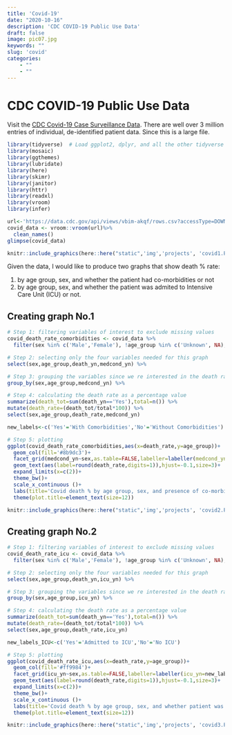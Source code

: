 ```yaml
---
title: 'Covid-19'
date: "2020-10-16"
description: 'CDC COVID-19 Public Use Data'
draft: false
image: pic07.jpg
keywords: ""
slug: 'covid'
categories:
    - ""
    - ""
---
```


# CDC COVID-19 Public Use Data

Visit the [CDC Covid-19 Case Surveillance Data](https://data.cdc.gov/Case-Surveillance/COVID-19-Case-Surveillance-Public-Use-Data/vbim-akqf). There are well over 3 million entries of individual, de-identified patient data. Since this is a large file.

```r
library(tidyverse)  # Load ggplot2, dplyr, and all the other tidyverse packages
library(mosaic)
library(ggthemes)
library(lubridate)
library(here)
library(skimr)
library(janitor)
library(httr)
library(readxl)
library(vroom)
library(infer)
```


```r
url<-'https://data.cdc.gov/api/views/vbim-akqf/rows.csv?accessType=DOWNLOAD'
covid_data <- vroom::vroom(url)%>% 
  clean_names()
glimpse(covid_data)
```

```r
knitr::include_graphics(here::here("static",'img','projects', 'covid1.PNG'), error = FALSE)
```


Given the data, I would like to produce two graphs that show death % rate:

1. by age group, sex, and whether the patient had co-morbidities or not
2. by age group, sex, and whether the patient was admited to Intensive Care Unit (ICU) or not.

## Creating graph No.1

```r
# Step 1: filtering variables of interest to exclude missing values
covid_death_rate_comorbidities <- covid_data %>% 
  filter(sex %in% c('Male','Female'), !age_group %in% c('Unknown', NA), medcond_yn %in% c('Yes','No'),death_yn %in% c('Yes','No')) %>%  

# Step 2: selecting only the four variables needed for this graph 
select(sex,age_group,death_yn,medcond_yn) %>%

# Step 3: grouping the variables since we re interested in the death rate across age group, sex and whether the patient had co-morbities or not
group_by(sex,age_group,medcond_yn) %>% 

# Step 4: calculating the death rate as a percentage value
summarize(death_tot=sum(death_yn=='Yes'),total=n()) %>% 
mutate(death_rate=(death_tot/total*100)) %>%
select(sex,age_group,death_rate,medcond_yn) 

new_labels<-c('Yes'='With Comorbidities','No'='Without Comorbidities')

# Step 5: plotting 
ggplot(covid_death_rate_comorbidities,aes(x=death_rate,y=age_group))+
  geom_col(fill='#8b9dc3')+
  facet_grid(medcond_yn~sex,as.table=FALSE,labeller=labeller(medcond_yn=new_labels))+
  geom_text(aes(label=round(death_rate,digits=1)),hjust=-0.1,size=3)+
  expand_limits(x=c(2))+
  theme_bw()+
  scale_x_continuous ()+
  labs(title='Covid death % by age group, sex, and presence of co-morbidities',x='',y='',caption='Source: CDC')+
  theme(plot.title=element_text(size=12))
```

```r
knitr::include_graphics(here::here("static",'img','projects', 'covid2.PNG'), error = FALSE)
```

## Creating graph No.2

```r
# Step 1: filtering variables of interest to exclude missing values
covid_death_rate_icu <- covid_data %>% 
  filter(sex %in% c('Male','Female'), !age_group %in% c('Unknown', NA), icu_yn %in% c('Yes','No'),death_yn %in% c('Yes','No')) %>%  

# Step 2: selecting only the four variables needed for this graph 
select(sex,age_group,death_yn,icu_yn) %>%

# Step 3: grouping the variables since we re interested in the death rate across age group, sex and whether the patient had co-morbities or not
group_by(sex,age_group,icu_yn) %>% 

# Step 4: calculating the death rate as a percentage value
summarize(death_tot=sum(death_yn=='Yes'),total=n()) %>% 
mutate(death_rate=(death_tot/total*100)) %>%
select(sex,age_group,death_rate,icu_yn) 

new_labels_ICU<-c('Yes'='Admitted to ICU','No'='No ICU')

# Step 5: plotting 
ggplot(covid_death_rate_icu,aes(x=death_rate,y=age_group))+
  geom_col(fill='#ff9984')+
  facet_grid(icu_yn~sex,as.table=FALSE,labeller=labeller(icu_yn=new_labels_ICU))+
  geom_text(aes(label=round(death_rate,digits=1)),hjust=-0.1,size=3)+
  expand_limits(x=c(2))+
  theme_bw()+
  scale_x_continuous ()+
  labs(title='Covid death % by age group, sex, and whether patient was admitted to ICU',x='',y='',caption='Source: CDC')+
  theme(plot.title=element_text(size=12))
```

```r
knitr::include_graphics(here::here("static",'img','projects', 'covid3.PNG'), error = FALSE)
```
